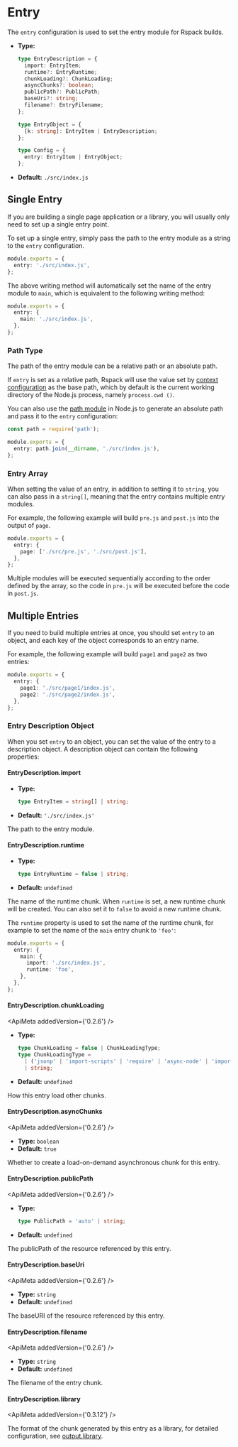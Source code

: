 
<WebpackLicense from="https://webpack.js.org/configuration/entry-context/#entry" />

# Entry

The `entry` configuration is used to set the entry module for Rspack builds.

- **Type:**

  ```ts
  type EntryDescription = {
    import: EntryItem;
    runtime?: EntryRuntime;
    chunkLoading?: ChunkLoading;
    asyncChunks?: boolean;
    publicPath?: PublicPath;
    baseUri?: string;
    filename?: EntryFilename;
  };

  type EntryObject = {
    [k: string]: EntryItem | EntryDescription;
  };

  type Config = {
    entry: EntryItem | EntryObject;
  };
  ```

- **Default:** `./src/index.js`

## Single Entry

If you are building a single page application or a library, you will usually only need to set up a single entry point.

To set up a single entry, simply pass the path to the entry module as a string to the `entry` configuration.

```ts title="rspack.config.js"
module.exports = {
  entry: './src/index.js',
};
```

The above writing method will automatically set the name of the entry module to `main`, which is equivalent to the following writing method:

```ts title="rspack.config.js"
module.exports = {
  entry: {
    main: './src/index.js',
  },
};
```

### Path Type

The path of the entry module can be a relative path or an absolute path.

If `entry` is set as a relative path, Rspack will use the value set by [context configuration](/config/context.html) as the base path, which by default is the current working directory of the Node.js process, namely `process.cwd ()`.

You can also use the [path module](https://nodejs.org/api/path.html) in Node.js to generate an absolute path and pass it to the `entry` configuration:

```ts title="rspack.config.js"
const path = require('path');

module.exports = {
  entry: path.join(__dirname, './src/index.js'),
};
```

### Entry Array

When setting the value of an entry, in addition to setting it to `string`, you can also pass in a `string[]`, meaning that the entry contains multiple entry modules.

For example, the following example will build `pre.js` and `post.js` into the output of `page`.

```ts title="rspack.config.js"
module.exports = {
  entry: {
    page: ['./src/pre.js', './src/post.js'],
  },
};
```

Multiple modules will be executed sequentially according to the order defined by the array, so the code in `pre.js` will be executed before the code in `post.js`.

## Multiple Entries

If you need to build multiple entries at once, you should set `entry` to an object, and each key of the object corresponds to an entry name.

For example, the following example will build `page1` and `page2` as two entries:

```ts title="rspack.config.js"
module.exports = {
  entry: {
    page1: './src/page1/index.js',
    page2: './src/page2/index.js',
  },
};
```

### Entry Description Object

When you set `entry` to an object, you can set the value of the entry to a description object. A description object can contain the following properties:

#### EntryDescription.import

- **Type:**

  ```ts
  type EntryItem = string[] | string;
  ```

- **Default:** `'./src/index.js'`

The path to the entry module.

#### EntryDescription.runtime

- **Type:**

  ```ts
  type EntryRuntime = false | string;
  ```

- **Default:** `undefined`

The name of the runtime chunk. When `runtime` is set, a new runtime chunk will be created. You can also set it to `false` to avoid a new runtime chunk.

The `runtime` property is used to set the name of the runtime chunk, for example to set the name of the `main` entry chunk to `'foo'`:

```ts title="rspack.config.js"
module.exports = {
  entry: {
    main: {
      import: './src/index.js',
      runtime: 'foo',
    },
  },
};
```

#### EntryDescription.chunkLoading

<ApiMeta addedVersion={'0.2.6'} />

- **Type:**

  ```ts
  type ChunkLoading = false | ChunkLoadingType;
  type ChunkLoadingType =
    | ('jsonp' | 'import-scripts' | 'require' | 'async-node' | 'import')
    | string;
  ```

- **Default:** `undefined`

How this entry load other chunks.

#### EntryDescription.asyncChunks

<ApiMeta addedVersion={'0.2.6'} />

- **Type:** `boolean`
- **Default:** `true`

Whether to create a load-on-demand asynchronous chunk for this entry.

#### EntryDescription.publicPath

<ApiMeta addedVersion={'0.2.6'} />

- **Type:**

  ```ts
  type PublicPath = 'auto' | string;
  ```

- **Default:** `undefined`

The publicPath of the resource referenced by this entry.

#### EntryDescription.baseUri

<ApiMeta addedVersion={'0.2.6'} />

- **Type:** `string`
- **Default:** `undefined`

The baseURI of the resource referenced by this entry.

#### EntryDescription.filename

<ApiMeta addedVersion={'0.2.6'} />

- **Type:** `string`
- **Default:** `undefined`

The filename of the entry chunk.

#### EntryDescription.library

<ApiMeta addedVersion={'0.3.12'} />

The format of the chunk generated by this entry as a library, for detailed configuration, see [output.library](/config/output#outputlibrary).

